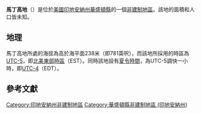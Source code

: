 {{noteTA
|G1=USState
|G2=地名
|G3=Unit
}}
{{Infobox settlement
|official_name            = 馬丁高地
|native_name = Martin Heights
|settlement_type          = [[非建制地區|非建制地區]]
|image_skyline            = 
|imagesize                = 
|image_map                = 
|mapsize                  = 
|pushpin_map              = USA Indiana
|pushpin_label            = 馬丁高地
|pushpin_label_position   = top
|pushpin_map_caption      = 馬丁高地在印地安納州的位置
|subdivision_type         = [[世界政區索引|國家]]
|subdivision_type1        = [[美国州份|州份]]
|subdivision_type2        = [[印地安納州行政区划|縣]]
|subdivision_name         = [[美国|美国]]
|subdivision_name1        = [[印地安納州|印地安納州]]
|subdivision_name2        = [[華盛頓縣_(印地安納州)|華盛頓縣]]
|elevation_ft             = 781
|elevation_m              = 238
|area_total_km2           = 
|area_total_sq_mi         = 
|area_land_km2            = 
|area_land_sq_mi          = 
|area_water_km2           = 
|area_water_sq_mi         = 
|population_as_of         = 2010
|population_footnotes     = 
|population_total         = 
|population_metro         = 
|population_density_km2   = auto
|population_density_sq_mi = auto
|timezone                 = [[北美东部时区|北美东部时区]]
|utc_offset               = -5
|coordinates              = {{coord|38|36|45|N|86|06|29|W|display=inline,title}}
| coor_pinpoint           = 
| coordinates_footnotes   = 
|timezone_DST             = EDT
|utc_offset_DST           = -4
|postal_code_type         = [[美國郵區編號|郵區編號]]
|postal_code              = 47167
|area_code                = {{link-en|电话区号812|Area code 812|812}}
|blank_name = [[地名信息系统|GNIS ID]]
|blank_info = 438675<ref name="GNIS">{{cite gnis|438675|Martin Heights}}</ref>
}}
'''馬丁高地'''（{{lang-en|Martin Heights}}）是位於[[美國|美國]][[印地安納州|印地安納州]][[華盛頓縣_(印地安納州)|華盛頓縣]]的一個[[非建制地區|非建制地區]]。該地的面積和人口皆未知。

== 地理 ==
馬丁高地所處的海拔為高於海平面238米（即781英呎），而該地所採用的時區為[[UTC-5|UTC-5]]，即[[北美東部時區|北美東部時區]]（EST）。同時該地設有[[夏令時間|夏令時間]]，為UTC-5調快一小時，即[[UTC-4|UTC-4]]（EDT）。

== 參考文獻 ==
{{reflist}}

{{華盛頓縣 (印地安納州)}}

{{DEFAULTSORT:Martin Heights}}
[[Category:印地安納州非建制地區|Category:印地安納州非建制地區]]
[[Category:華盛頓縣非建制地區_(印地安納州)|Category:華盛頓縣非建制地區 (印地安納州)]]

{{Indiana-geo-stub}}